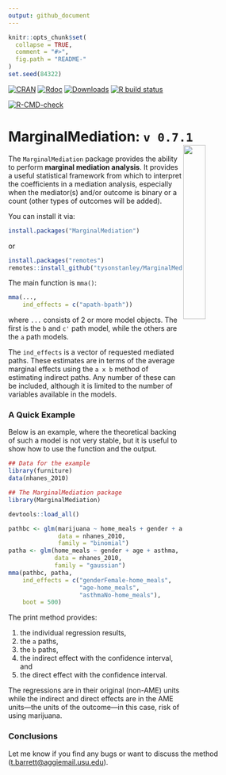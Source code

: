 ```yaml
---
output: github_document
---
```


<!-- README.md is generated from README.Rmd. Please edit that file -->

```r
knitr::opts_chunk$set(
  collapse = TRUE,
  comment = "#>",
  fig.path = "README-"
)
set.seed(84322)
```


<!-- badges: start -->
  
[![CRAN](https://www.r-pkg.org/badges/version/MarginalMediation)](https://www.r-pkg.org/badges/version/MarginalMediation)
[![Rdoc](http://www.rdocumentation.org/badges/version/MarginalMediation)](http://www.rdocumentation.org/packages/MarginalMediation)
[![Downloads](http://cranlogs.r-pkg.org/badges/grand-total/MarginalMediation)](https://cranlogs.r-pkg.org/badges/grand-total/MarginalMediation)
[![R build status](https://github.com/TysonStanley/MarginalMediation/workflows/R-CMD-check/badge.svg)](https://github.com/TysonStanley/MarginalMediation/actions)
  
[![R-CMD-check](https://github.com/TysonStanley/MarginalMediation/workflows/R-CMD-check/badge.svg)](https://github.com/TysonStanley/MarginalMediation/actions)
<!-- badges: end -->


# MarginalMediation: `v 0.7.1`  <img src="man/figures/mma_hex.jpg" align="right" width="30%" height="30%"/>

The `MarginalMediation` package provides the ability to perform **marginal mediation analysis**. It provides a useful statistical framework from which to interpret the coefficients in a mediation analysis, especially when the mediator(s) and/or outcome is binary or a count (other types of outcomes will be added).

You can install it via:
```r
install.packages("MarginalMediation")
```
or
```r
install.packages("remotes")
remotes::install_github("tysonstanley/MarginalMediation")
```

The main function is `mma()`:
```r
mma(...,
    ind_effects = c("apath-bpath"))
```
where `...` consists of 2 or more model objects. The first is the `b` and `c'` path model, while the others are the `a` path models.

The `ind_effects` is a vector of requested mediated paths. These estimates are in terms of the average marginal effects using the `a x b` method of estimating indirect paths. Any number of these can be included, although it is limited to the number of variables available in the models.

### A Quick Example

Below is an example, where the theoretical backing of such a model is not very stable, but it is useful to show how to use the function and the output.

```r
## Data for the example
library(furniture)
data(nhanes_2010)
```


```r
## The MarginalMediation package
library(MarginalMediation)
```
```r
devtools::load_all()
```

```r
pathbc <- glm(marijuana ~ home_meals + gender + age + asthma, 
              data = nhanes_2010, 
              family = "binomial")
patha <- glm(home_meals ~ gender + age + asthma,
             data = nhanes_2010, 
             family = "gaussian")
mma(pathbc, patha,
    ind_effects = c("genderFemale-home_meals",
                    "age-home_meals",
                    "asthmaNo-home_meals"),
    boot = 500)
```

The print method provides:

1. the individual regression results,
2. the `a` paths, 
3. the `b` paths, 
4. the indirect effect with the confidence interval, and
5. the direct effect with the confidence interval. 

The regressions are in their original (non-AME) units while the indirect and direct effects are in the AME units---the units of the outcome---in this case, risk of using marijuana.

### Conclusions

Let me know if you find any bugs or want to discuss the method (<t.barrett@aggiemail.usu.edu>).


